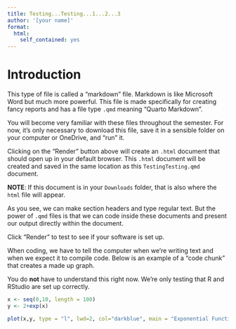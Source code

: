 ```yaml
---
title: Testing...Testing...1...2...3
author: '[your name]'
format:
  html:
    self_contained: yes
---
```


# Introduction

This type of file is called a "markdown" file.  Markdown is like Microsoft Word but much more powerful.  This file is made specifically for creating fancy reports and has a file type `.qmd` meaning "Quarto Markdown".  

You will become very familiar with these files throughout the semester.  For now, it's only necessary to download this file, save it in a sensible folder on your computer or OneDrive, and "run" it. 

Clicking on the "Render" button above will create an `.html` document that should open up in your default browser.  This `.html` document will be created and saved in the same location as this `TestingTesting.qmd` document.  

__NOTE__:  If this document is in your `Downloads` folder, that is also where the `html` file will appear.  

As you see, we can make section headers and type regular text.  But the power of `.qmd` files is that we can code inside these documents and present our output directly within the document.

Click "Render" to test to see if your software is set up.  

When coding, we have to tell the computer when we're writing text and when we expect it to compile code.  Below is an example of a "code chunk" that creates a made up graph.

You do __not__ have to understand this right now.  We're only testing that R and RStudio are set up correctly.  

```r
x <- seq(0,10, length = 100)
y <- 2+exp(x)

plot(x,y, type = "l", lwd=2, col="darkblue", main = "Exponential Function")

```

